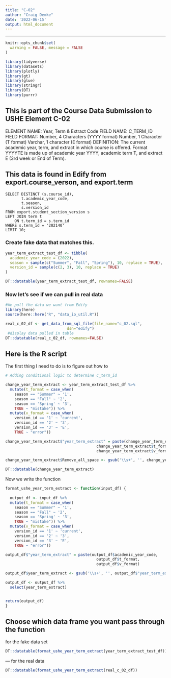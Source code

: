 ```yaml
---
title: "C-02"
author: "Craig Demke"
date: '2022-06-15'
output: html_document
---
```


---
```r
knitr::opts_chunk$set(
  warning = FALSE, message = FALSE
)
```

```r
library(tidyverse)
library(datasets)
library(plotly)
library(gt)
library(glue)
library(stringr)
library(DT)
library(purrr)
```
## This is part of the Course Data Submission to USHE Element C-02
ELEMENT NAME: Year, Term & Extract Code 
FIELD NAME: C_TERM_ID 
FIELD FORMAT: Number, 4 Characters (YYYY format) 
 Number, 1 Character (T format) 
 Varchar, 1 character (E format) 
DEFINITION: The current academic year, term, and extract in which course is offered. Format  YYYYTE is made up of academic year YYYY, academic term T, and extract E (3rd week or End of  Term). 

## This data is found in Edify from export.course_verson, and export.term
```{}
SELECT DISTINCT (s.course_id),
       t.academic_year_code,
       t.season,
       s.version_id
FROM export.student_section_version s
LEFT JOIN term t
    ON t.term_id = s.term_id
WHERE s.term_id = '202140'
LIMIT 10;
```


### Create fake data that matches this.

```r
year_term_extract_test_df <- tibble(
  academic_year_code = (2022),
  season = sample(c("Summer", "Fall", "Spring"), 10, replace = TRUE),
  version_id = sample(c(2, 3), 10, replace = TRUE)
) 

DT::datatable(year_term_extract_test_df, rownames=FALSE)
```

### Now let's see if we can pull in real data

```r
#We pull the data we want from Edify
library(here)
source(here::here("R", "data_io_util.R"))

real_c_02_df <- get_data_from_sql_file(file_name="c_02.sql",
                           dsn="edify")
 #display data pulled in table
DT::datatable(real_c_02_df, rownames=FALSE)
```

## Here is the R script

The first thing I need to do is to figure out how to
```r
# Adding conditional logic to determine c_term_id

change_year_term_extract <- year_term_extract_test_df %>%
  mutate(t_format = case_when(
    season == "Summer" ~ '1',
    season == "Fall" ~ '2',
    season == 'Spring' ~ '3',
    TRUE ~ "mistake")) %>% 
  mutate(v_format = case_when(
    version_id == '1' ~ 'current',
    version_id == '2' ~ '3',
    version_id == '3' ~ 'E',
    TRUE ~ "error"))

change_year_term_extract$"year_term_extract" = paste(change_year_term_extract$academic_year_code,
                                        change_year_term_extract$t_format,
                                        change_year_term_extract$v_format)

change_year_term_extract$Remove_all_space <- gsub('\\s+', '', change_year_term_extract$"year_term_extract")

DT::datatable(change_year_term_extract)

```

Now we write the function
```r
format_ushe_year_term_extract <- function(input_df) {
  
  output_df <- input_df %>%
  mutate(t_format = case_when(
    season == "Summer" ~ '1',
    season == "Fall" ~ '2',
    season == 'Spring' ~ '3',
    TRUE ~ "mistake")) %>% 
  mutate(v_format = case_when(
    version_id == '1' ~ 'current',
    version_id == '2' ~ '3',
    version_id == '3' ~ 'E',
    TRUE ~ "error"))

output_df$"year_term_extract" = paste(output_df$academic_year_code,
                                        output_df$t_format,
                                        output_df$v_format)

output_df$year_term_extract <- gsub('\\s+', '', output_df$"year_term_extract")

output_df <- output_df %>% 
  select(year_term_extract)


return(output_df)
}
```
## Choose which data frame you want pass through the function 

 for the fake data set
```r
DT::datatable(format_ushe_year_term_extract(year_term_extract_test_df))
```

--- for the real data
```r
DT::datatable(format_ushe_year_term_extract(real_c_02_df))
```

